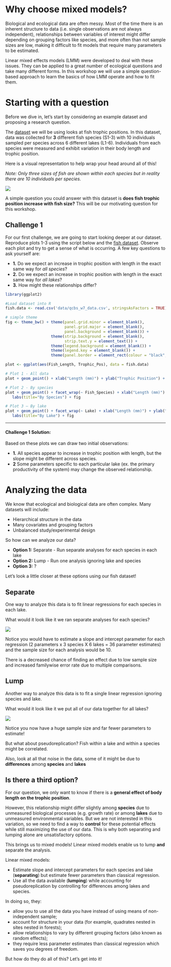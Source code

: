 # Why choose mixed models? 

Biological and ecological data are often messy. Most of the time there is an inherent structure to data (i.e. single observations are not always independent), relationships between variables of interest might differ
depending on grouping factors like species, and more often than not sample sizes are low, making it difficult to fit models that require many parameters to be estimated. 

Linear mixed effects models (LMM) were developed to deal with these issues. They can be applied to a great
number of ecological questions and take many different forms. In this workshop we will use a simple question-based approach to learn the basics of how LMM operate and how to fit them. 

# Starting with a question

Before we dive in, let's start by considering an example dataset and proposing a research question.

The [dataset](http://qcbs.ca/wiki/_media/qcbs_w7_data.csv) we will be using looks at fish trophic positions. In this dataset, data was collected for **3** different fish species (S1-3) with 10 individuals sampled per species across 6 different lakes (L1-6). Individuals from each species were measured and exhibit variation in their body length and trophic position. 

Here is a visual representation to help wrap your head around all of this! 

*Note: Only three sizes of fish are shown within each species but in reality
there are 10 individuals per species.*

![](images/fig_1_qcbs_wiki.png)

A simple question you could answer with this dataset is **does fish trophic position increase with fish size?**
This will be our motivating question for this workshop.

## Challenge 1 

For our first challenge, we are going to start looking deeper at our dataset. 
Reproduce plots 1-3 using the script below and the [fish dataset](http://qcbs.ca/wiki/_media/qcbs_w7_data.csv). 
Observe each plot and try to get a sense of what is occurring. A few key questions to ask yourself are:

- **1.** Do we expect an increase in trophic position with length in the exact same way for *all species*?
- **2.** Do we expect an increase in trophic position with length in the exact same way for *all lakes*?
- **3.** How might these relationships differ?

```r
library(ggplot2)

#Load dataset into R 
fish.data <- read.csv('data/qcbs_w7_data.csv', stringsAsFactors = TRUE)

# simple theme
fig <- theme_bw() + theme(panel.grid.minor = element_blank(), 
                          panel.grid.major = element_blank(), 
                          panel.background = element_blank()) +
                    theme(strip.background = element_blank(), 
                          strip.text.y = element_text()) + 
                    theme(legend.background = element_blank()) +
                    theme(legend.key = element_blank()) + 
                    theme(panel.border = element_rect(colour = "black", fill = NA))

plot <- ggplot(aes(Fish_Length, Trophic_Pos), data = fish.data)

# Plot 1 - All data
plot + geom_point() + xlab("Length (mm)") + ylab("Trophic Position") + labs(title = "All Data") + fig

# Plot 2 - By species
plot + geom_point() + facet_wrap(~ Fish_Species) + xlab("Length (mm)") + ylab("Trophic Position") +
   labs(title="By Species") + fig

# Plot 3 – By lake
plot + geom_point() + facet_wrap(~ Lake) + xlab("Length (mm)") + ylab("Trophic Position") +
   labs(title="By Lake") + fig
```

---

#### **Challenge 1 Solution:** {-}

Based on these plots we can draw two initial observations:

- **1.** All species appear to increase in trophic position with length, but the slope might be different across species.
- **2** Some parameters specific to each particular lake (ex. the primary productivity of the system) may change the observed relationship.


# Analyzing the data

We know that ecological and biological data are often complex. Many datasets will include:

- Hierarchical structure in the data
- Many covariates and grouping factors
- Unbalanced study/experimental design

So how can we analyze our data?

- **Option 1:** Separate - Run separate analyses for each species in each lake
- **Option 2:** Lump - Run one analysis ignoring lake and species
- **Option 3:** ?

Let's look a little closer at these options using our fish dataset!

## Separate 

One way to analyze this data is to fit linear regressions for each species in each lake.

What would it look like it we ran separate analyses for each species?

![](images/fig_5_w5.png)

Notice you would have to estimate a slope and intercept parameter for each regression (2 parameters x 3 species X 6 lakes = 36 parameter estimates) and the sample size for each analysis would be 10. 

There is a decreased chance of finding an effect due to low sample size and increased familywise error rate due to multiple comparisons.

## Lump 

Another way to analyze this data is to fit a single linear regression ignoring species and lake.

What would it look like it we put all of our data together for all lakes?

![](images/fig_6_w5.png)

Notice you now have a huge sample size and far fewer parameters to estimate! 

But what about pseudoreplication? Fish within a lake and within a species might be correlated. 

Also, look at all that noise in the data, some of it might be due to **differences** among **species** and **lakes**


## Is there a third option? 

For our question, we only want to know if there is a **general effect of body length on the trophic position**.

However, this relationship might differ slightly among **species** due to unmeasured biological processes (e.g. growth rate) or among **lakes** due to unmeasured environmental variables. But we are not interested in this variation, so we need to find a way to **control** for these potential effects while still maximizing the use of our data. This is why both separating and lumping alone are unsatisfactory options.

This brings us to mixed models! Linear mixed models enable us to lump **and** separate the analysis. 

Linear mixed models:

- Estimate slope and intercept parameters for each species and lake (**separating**) but estimate fewer parameters than classical regression.
- Use all the data available (**lumping**) while accounting for pseudoreplication by controlling for differences among lakes and species.

In doing so, they: 

- allow you to use all the data you have instead of using means of non-independent sample;
- account for structure in your data (for example, quadrates nested in sites nested in forests);
- allow relationships to vary by different grouping factors (also known as random effects);
- they require less parameter estimates than classical regression which saves you degrees of freedom. 

But how do they do all of this? Let's get into it! 

